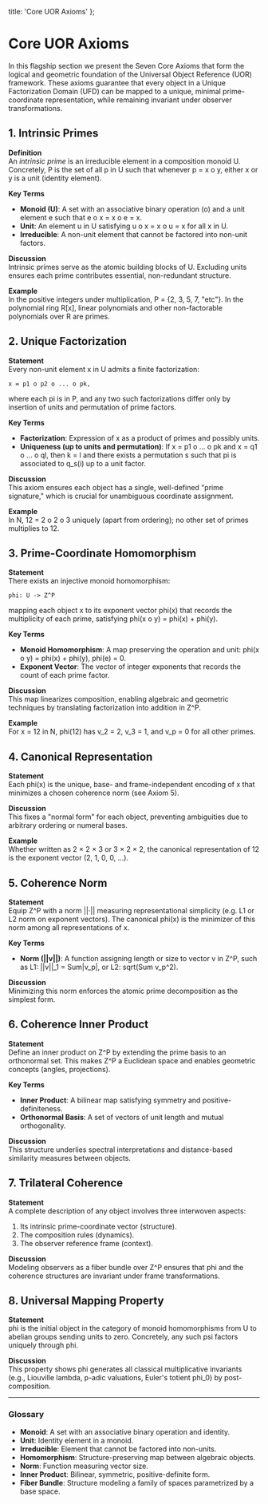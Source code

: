   title: 'Core UOR Axioms'
};

# Core UOR Axioms

In this flagship section we present the Seven Core Axioms that form the logical and geometric foundation of the Universal Object Reference (UOR) framework. These axioms guarantee that every object in a Unique Factorization Domain (UFD) can be mapped to a unique, minimal prime-coordinate representation, while remaining invariant under observer transformations.

## 1. Intrinsic Primes

**Definition**  
An *intrinsic prime* is an irreducible element in a composition monoid U. Concretely, P is the set of all p in U such that whenever p = x o y, either x or y is a unit (identity element).

**Key Terms**  
- **Monoid (U)**: A set with an associative binary operation (o) and a unit element e such that e o x = x o e = x.  
- **Unit**: An element u in U satisfying u o x = x o u = x for all x in U.  
- **Irreducible**: A non-unit element that cannot be factored into non-unit factors.

**Discussion**  
Intrinsic primes serve as the atomic building blocks of U. Excluding units ensures each prime contributes essential, non-redundant structure.

**Example**  
In the positive integers under multiplication, P = {2, 3, 5, 7, "etc"}. In the polynomial ring R[x], linear polynomials and other non-factorable polynomials over R are primes.

## 2. Unique Factorization

**Statement**  
Every non-unit element x in U admits a finite factorization:
```  
x = p1 o p2 o ... o pk,  
```  
where each pi is in P, and any two such factorizations differ only by insertion of units and permutation of prime factors.

**Key Terms**  
- **Factorization**: Expression of x as a product of primes and possibly units.  
- **Uniqueness (up to units and permutation)**: If x = p1 o ... o pk and x = q1 o ... o ql, then k = l and there exists a permutation s such that pi is associated to q_s(i) up to a unit factor.

**Discussion**  
This axiom ensures each object has a single, well-defined "prime signature," which is crucial for unambiguous coordinate assignment.

**Example**  
In N, 12 = 2 o 2 o 3 uniquely (apart from ordering); no other set of primes multiplies to 12.

## 3. Prime-Coordinate Homomorphism

**Statement**  
There exists an injective monoid homomorphism:
```  
phi: U -> Z^P  
```  
mapping each object x to its exponent vector phi(x) that records the multiplicity of each prime, satisfying phi(x o y) = phi(x) + phi(y).

**Key Terms**  
- **Monoid Homomorphism**: A map preserving the operation and unit: phi(x o y) = phi(x) + phi(y), phi(e) = 0.  
- **Exponent Vector**: The vector of integer exponents that records the count of each prime factor.

**Discussion**  
This map linearizes composition, enabling algebraic and geometric techniques by translating factorization into addition in Z^P.

**Example**  
For x = 12 in N, phi(12) has v_2 = 2, v_3 = 1, and v_p = 0 for all other primes.

## 4. Canonical Representation

**Statement**  
Each phi(x) is the unique, base- and frame-independent encoding of x that minimizes a chosen coherence norm (see Axiom 5).

**Discussion**  
This fixes a "normal form" for each object, preventing ambiguities due to arbitrary ordering or numeral bases.

**Example**  
Whether written as 2 × 2 × 3 or 3 × 2 × 2, the canonical representation of 12 is the exponent vector (2, 1, 0, 0, ...).

## 5. Coherence Norm

**Statement**  
Equip Z^P with a norm ||·|| measuring representational simplicity (e.g. L1 or L2 norm on exponent vectors). The canonical phi(x) is the minimizer of this norm among all representations of x.

**Key Terms**  
- **Norm (||v||)**: A function assigning length or size to vector v in Z^P, such as L1: ||v||_1 = Sum|v_p|, or L2: sqrt(Sum v_p^2).

**Discussion**  
Minimizing this norm enforces the atomic prime decomposition as the simplest form.

## 6. Coherence Inner Product

**Statement**  
Define an inner product on Z^P by extending the prime basis to an orthonormal set. This makes Z^P a Euclidean space and enables geometric concepts (angles, projections).

**Key Terms**  
- **Inner Product**: A bilinear map satisfying symmetry and positive-definiteness.  
- **Orthonormal Basis**: A set of vectors of unit length and mutual orthogonality.

**Discussion**  
This structure underlies spectral interpretations and distance-based similarity measures between objects.

## 7. Trilateral Coherence

**Statement**  
A complete description of any object involves three interwoven aspects:  
1. Its intrinsic prime-coordinate vector (structure).  
2. The composition rules (dynamics).  
3. The observer reference frame (context).

**Discussion**  
Modeling observers as a fiber bundle over Z^P ensures that phi and the coherence structures are invariant under frame transformations.

## 8. Universal Mapping Property

**Statement**  
phi is the initial object in the category of monoid homomorphisms from U to abelian groups sending units to zero. Concretely, any such psi factors uniquely through phi.

**Discussion**  
This property shows phi generates all classical multiplicative invariants (e.g., Liouville lambda, p-adic valuations, Euler's totient phi_0) by post-composition.

---

### Glossary

- **Monoid**: A set with an associative binary operation and identity.  
- **Unit**: Identity element in a monoid.  
- **Irreducible**: Element that cannot be factored into non-units.  
- **Homomorphism**: Structure-preserving map between algebraic objects.  
- **Norm**: Function measuring vector size.  
- **Inner Product**: Bilinear, symmetric, positive-definite form.  
- **Fiber Bundle**: Structure modeling a family of spaces parametrized by a base space.

